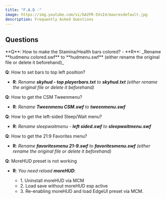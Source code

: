 ```yaml
---
title: "F.A.Q -"
image: https://img.youtube.com/vi/bAZFR-5VsI4/maxresdefault.jpg
description: Frequently Asked Questions
---
```


## Questions

<div className="[&>ul]:list-none mt-6">
**Q**: How to make the Stamina/Health bars colored?
- **R**: _Rename **hudmenu colored.swf** to **hudmenu.swf** (either rename the original file or delete it beforehand)_ 

**Q**: How to set bars to top left position?
- **R**: _Rename **skyhud - top playerbars.txt** to **skyhud.txt** (either rename the original file or delete it beforehand)_

**Q**: How to get the CSM Tweenmenu?
- **R**: _Rename **Tweenmenu CSM.swf** to **tweenmenu.swf**_

**Q**: How to get the left-sided Sleep/Wait menu?
- **R**: _Rename sleepwaitmenu - **left sided.swf** to **sleepwaitmenu.swf**_

**Q**: How to get the 21:9 Favorites menu?
- **R**: _Rename **favoritesmenu 21-9.swf** to **favoritesmenu.swf** (either rename the original file or delete it beforehand)_

**Q**: MoreHUD preset is not working
- **R**: *You need reload **moreHUD***:
    <div className="bg-neutral-900 text-white w-fit p-5 rounded-2xl mt-2">
        <ul className="lg:[&>li]:text-base [&>li]:text-sm">
            <li><span className="text-lg text-amber-400">1.</span> Uninstall moreHUD via MCM</li>
            <li><span className="text-lg text-amber-400">2.</span> Load save without moreHUD esp active</li>
            <li><span className="text-lg text-amber-400">3.</span> Re-enabling moreHUD and load EdgeUI preset via MCM.</li>
        </ul>
    </div>
</div>